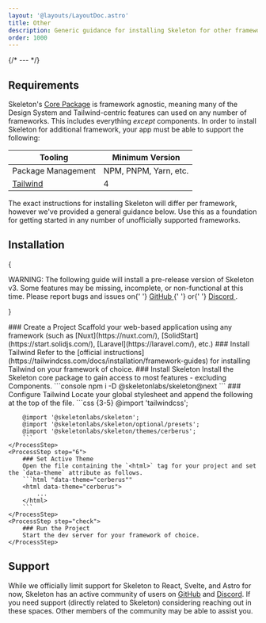 ```yaml
---
layout: '@layouts/LayoutDoc.astro'
title: Other
description: Generic guidance for installing Skeleton for other frameworks.
order: 1000
---
```




{/* --- */}

## Requirements

Skeleton's [Core Package](/docs/get-started/core-api) is framework agnostic, meaning many of the Design System and Tailwind-centric features can used on any number of frameworks. This includes everything _except_ components. In order to install Skeleton for additional framework, your app must be able to support the following:

| Tooling                              | Minimum Version       |
| ------------------------------------ | --------------------- |
| Package Management                   | NPM, PNPM, Yarn, etc. |
| [Tailwind](https://tailwindcss.com/) | 4                     |

The exact instructions for installing Skeleton will differ per framework, however we've provided a general guidance below. Use this as a foundation for getting started in any number of unofficially supported frameworks.

## Installation

{

<div className="card preset-outlined-error-500 preset-tonal-error space-y-8 p-8">
	<p>
		WARNING: The following guide will install a pre-release version of Skeleton v3. Some features may be missing, incomplete, or
		non-functional at this time. Please report bugs and issues on{' '}
		<a className="anchor" href="https://github.com/skeletonlabs/skeleton/issues/new/choose" target="_blank" rel="external">
			GitHub
		</a>{' '}
		or{' '}
		<a className="anchor" href="https://discord.gg/EXqV7W8MtY" target="_blank" rel="external">
			Discord
		</a>
		.
	</p>
</div>

}

<Process>
    <ProcessStep step="1">
        ### Create a Project
        Scaffold your web-based application using any framework (such as [Nuxt](https://nuxt.com/), [SolidStart](https://start.solidjs.com/), [Laravel](https://laravel.com/), etc.)
    </ProcessStep>
    <ProcessStep step="2">
        ### Install Tailwind
		Refer to the [official instructions](https://tailwindcss.com/docs/installation/framework-guides) for installing Tailwind on your framework of choice.
    </ProcessStep>
    <ProcessStep step="3">
        ### Install Skeleton
        Install the Skeleton core package to gain access to most features - excluding Components.
        ```console
        npm i -D @skeletonlabs/skeleton@next
        ```
    </ProcessStep>
    <ProcessStep step="4">
        ### Configure Tailwind
        Locate your global stylesheet and append the following at the top of the file.
        ```css {3-5}
        @import 'tailwindcss';

        @import '@skeletonlabs/skeleton';
        @import '@skeletonlabs/skeleton/optional/presets';
        @import '@skeletonlabs/skeleton/themes/cerberus';
        ```
    </ProcessStep>
    <ProcessStep step="6">
        ### Set Active Theme
        Open the file containing the `<html>` tag for your project and set the `data-theme` attribute as follows.
        ```html "data-theme="cerberus""
        <html data-theme="cerberus">
            ...
        </html>
        ```
    </ProcessStep>
    <ProcessStep step="check">
        ### Run the Project
        Start the dev server for your framework of choice.
    </ProcessStep>

</Process>

## Support

While we officially limit support for Skeleton to React, Svelte, and Astro for now, Skeleton has an active community of users on [GitHub](https://github.com/skeletonlabs/skeleton/discussions) and [Discord](https://discord.gg/EXqV7W8MtY). If you need support (directly related to Skeleton) considering reaching out in these spaces. Other members of the community may be able to assist you.
